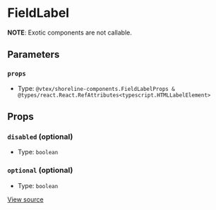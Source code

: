 # FieldLabel

**NOTE**: Exotic components are not callable.

## Parameters

### `props`

- Type: `@vtex/shoreline-components.FieldLabelProps & @types/react.React.RefAttributes<typescript.HTMLLabelElement>`

## Props

### `disabled` (optional)

- Type: `boolean`

### `optional` (optional)

- Type: `boolean`

[View source](https://github.com/vtex/shoreline/blob/4b310ee4d/packages/components/src/field/field-label.tsx#L10)
